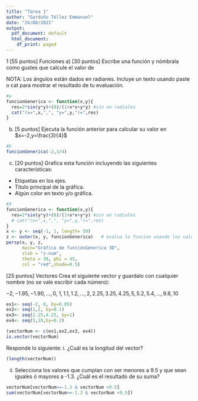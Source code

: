 ---
title: "Tarea 1"
author: "Garduño Téllez Emmanuel"
date: "24/08/2021"
output:
  pdf_document: default
  html_document:
    df_print: paged
---

1 [55 puntos] Funciones
a) [30 puntos] Escribe una función y nómbrala como gustes que calcule el valor de\newline
\begin{center}
$f(x,y)= 2 sen(y^{2})+\frac{8}{1+x^{2}+y^{2}}, x,y\in\mathcal{R}$
\end{center}
NOTA: Los ángulos están dados en radianes. Incluye un texto usando paste o cat para mostrar el resultado de tu evaluación.


```{r}
#a
funcionGenerica <- function(x,y){
  res=2*sin(y*y)+(8)/(1+x*x+y*y) #sin en radiales
  cat("(x=",x,",", "y=",y,")=",res) 
}
```

b) [5 puntos] Ejecuta la función anterior para calcular su valor en $x=-2,y=\frac{3}{4}$

```{r}
#b
funcionGenerica(-2,3/4)
```

c) [20 puntos] Grafica esta función incluyendo las siguientes características:
- Etiquetas en los ejes.
- Título principal de la gráfica.
- Algún color en texto y/o gráfica.

```{r}
#3
funcionGenerica <- function(x,y){
  res=2*sin(y*y)+(8)/(1+x*x+y*y) #sin en radiales
  # cat("(x=",x,",", "y=",y,")=",res) 
}
x <- y <- seq(-1, 1, length= 50)
z <- outer(x, y, funcionGenerica)   # evalua la funcion usando los valores de "x", "y"
persp(x, y, z,
      main="Gráfica de funciónGenerica 3D",
      zlab = "z-num",
      theta = 30, phi = 45,
      col = "red",shade=0.5)
```
\newpage
2 [25 puntos] Vectores
Crea el siguiente vector y guardalo con cualquier nombre (no se vale escribir cada número):

$-2,-1.95,-1.90,...,0,$
$1,1.1,1.2,...,2,2.25,3.25,4.25,5,5.2,5.4,...,9.8,10$

```{r}
ex1<- seq(-2, 0, by=0.05)
ex2<- seq(1,2, by=0.1)
ex3<- seq(2.25,4.25, by=1)
ex4<- seq(5,10,by=0.2)

(vectorNum <- c(ex1,ex2,ex3, ex4))
is.vector(vectorNum)
```

Responde lo siguiente:\newline
i. ¿Cuál es la longitud del vector?
```{r}
(length(vectorNum))
```

ii. Selecciona los valores que cumplan con ser menores a 9.5 y que sean iguales ó mayores a -1.3. ¿Cuál es el resultado de su suma?
```{r}
vectorNum[vectorNum>=-1.3 & vectorNum <9.5]
sum(vectorNum[vectorNum>=-1.3 & vectorNum <9.5])
```

